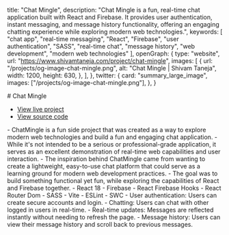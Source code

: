 
  title: "Chat Mingle",
  description: "Chat Mingle is a fun, real-time chat application built with React and Firebase. It provides user authentication, instant messaging, and message history functionality, offering an engaging chatting experience while exploring modern web technologies.",
  keywords: [
    "chat app",
    "real-time messaging",
    "React",
    "Firebase",
    "user authentication",
    "SASS",
    "real-time chat",
    "message history",
    "web development",
    "modern web technologies"
  ],
  openGraph: {
    type: "website",
    url: "https://www.shivamtaneja.com/project/chat-mingle",
    images: [
      {
        url: "/projects/og-image-chat-mingle.png",
        alt: "Chat Mingle | Shivam Taneja",
        width: 1200,
        height: 630,
      },
    ],
  },
  twitter: {
    card: "summary_large_image",
    images: ["/projects/og-image-chat-mingle.png"],
  },
}

<Wrapper>
  # Chat Mingle

  - [View live project](https://chat-mingle.shivamtaneja.com/)
  - [View source code](https://github.com/shiivamtaneja/chat-mingle)

  <SubSection title="About The Project">
    - ChatMingle is a fun side project that was created as a way to explore modern web technologies and build a fun and engaging chat application. 
    - While it's not intended to be a serious or professional-grade application, it serves as an excellent demonstration of real-time web capabilities and user interaction.
  </SubSection>
    
  <SubSection title="Inspiration">
    - The inspiration behind ChatMingle came from wanting to create a lightweight, easy-to-use chat platform that could serve as a learning ground for modern web development practices. 
    - The goal was to build something functional yet fun, while exploring the capabilities of React and Firebase together.
  </SubSection>

  <SubSection title="Technologies Used">
    - React 18
    - Firebase
    - React Firebase Hooks
    - React Router Dom
    - SASS
    - Vite
    - ESLint
    - SWC
  </SubSection>
  
  <SubSection title="Features">
    - User authentication: Users can create secure accounts and login.
    - Chatting: Users can chat with other logged in users in real-time.
    - Real-time updates: Messages are reflected instantly without needing to refresh the page.
    - Message history: Users can view their message history and scroll back to previous messages.
  </SubSection>
</Wrapper>